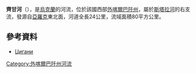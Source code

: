 '''齊甘河'''（{{lang-uk|Цигань}}），是[[烏克蘭|烏克蘭]]的河流，位於該國西部[[外喀爾巴阡州|外喀爾巴阡州]]，屬於[[斯塔拉河|斯塔拉河]]的右支流，發源自[[亞羅克_(烏日霍羅德區)|亞羅克]]東北面，河道全長24公里，流域面積80平方公里。

==參考資料==
* [https://web.archive.org/web/20131005022808/http://do.gendocs.ru/docs/index-29520.html?page=29 Цигани]

{{DEFAULTSORT:Цигань}}
[[Category:外喀爾巴阡州河流|Category:外喀爾巴阡州河流]]


{{Ukraine-river-stub}}
